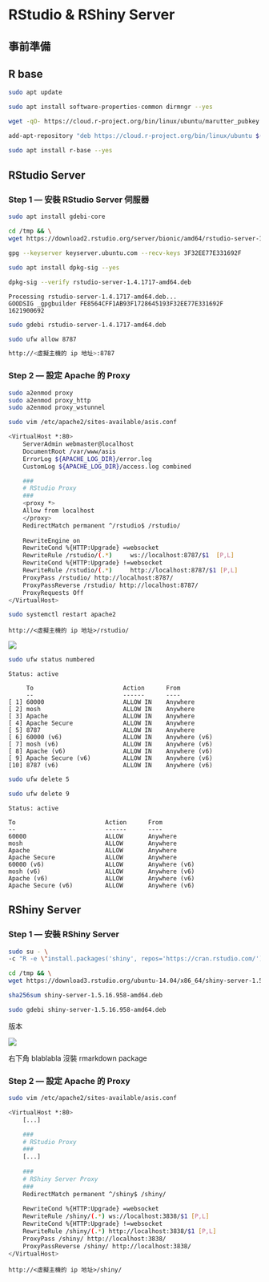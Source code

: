 # RStudio & RShiny Server

## 事前準備

## R base

``` .bash
sudo apt update
```

``` .bash
sudo apt install software-properties-common dirmngr --yes
```

``` .bash
wget -qO- https://cloud.r-project.org/bin/linux/ubuntu/marutter_pubkey.asc | sudo tee -a /etc/apt/trusted.gpg.d/cran_ubuntu_key.asc
```

``` .bash
add-apt-repository "deb https://cloud.r-project.org/bin/linux/ubuntu $(lsb_release -cs)-cran40/"
```

``` .bash
sudo apt install r-base --yes
```

## RStudio Server

### Step 1 --- 安裝 RStudio Server 伺服器

``` .bash
sudo apt install gdebi-core
```

``` .bash
cd /tmp && \
wget https://download2.rstudio.org/server/bionic/amd64/rstudio-server-1.4.1717-amd64.deb
```

``` .bash
gpg --keyserver keyserver.ubuntu.com --recv-keys 3F32EE77E331692F
```

``` .bash
sudo apt install dpkg-sig --yes
```

``` .bash
dpkg-sig --verify rstudio-server-1.4.1717-amd64.deb
```

``` .console_output
Processing rstudio-server-1.4.1717-amd64.deb...
GOODSIG _gpgbuilder FE8564CFF1AB93F1728645193F32EE77E331692F 1621900692
```

``` .bash
sudo gdebi rstudio-server-1.4.1717-amd64.deb
```

``` .bash
sudo ufw allow 8787
```

``` .bash
http://<虛擬主機的 ip 地址>:8787
```

### Step 2 --- 設定 Apache 的 Proxy

``` .bash
sudo a2enmod proxy
sudo a2enmod proxy_http
sudo a2enmod proxy_wstunnel
```

``` .bash
sudo vim /etc/apache2/sites-available/asis.conf
```

``` .bash
<VirtualHost *:80>
    ServerAdmin webmaster@localhost
    DocumentRoot /var/www/asis
    ErrorLog ${APACHE_LOG_DIR}/error.log
    CustomLog ${APACHE_LOG_DIR}/access.log combined

    ###
    # RStudio Proxy
    ###
    <proxy *>
    Allow from localhost
    </proxy>
    RedirectMatch permanent ^/rstudio$ /rstudio/
  
    RewriteEngine on
    RewriteCond %{HTTP:Upgrade} =websocket
    RewriteRule /rstudio/(.*)     ws://localhost:8787/$1  [P,L]
    RewriteCond %{HTTP:Upgrade} !=websocket
    RewriteRule /rstudio/(.*)     http://localhost:8787/$1 [P,L]
    ProxyPass /rstudio/ http://localhost:8787/
    ProxyPassReverse /rstudio/ http://localhost:8787/
    ProxyRequests Off
</VirtualHost>
```

``` .bash
sudo systemctl restart apache2
```

    http://<虛擬主機的 ip 地址>/rstudio/

![](figures/apache2-rstudio-server-login-page.png)

``` .bash
sudo ufw status numbered
```

    Status: active

         To                         Action      From
         --                         ------      ----
    [ 1] 60000                      ALLOW IN    Anywhere                  
    [ 2] mosh                       ALLOW IN    Anywhere                  
    [ 3] Apache                     ALLOW IN    Anywhere                  
    [ 4] Apache Secure              ALLOW IN    Anywhere                  
    [ 5] 8787                       ALLOW IN    Anywhere                  
    [ 6] 60000 (v6)                 ALLOW IN    Anywhere (v6)             
    [ 7] mosh (v6)                  ALLOW IN    Anywhere (v6)             
    [ 8] Apache (v6)                ALLOW IN    Anywhere (v6)             
    [ 9] Apache Secure (v6)         ALLOW IN    Anywhere (v6)             
    [10] 8787 (v6)                  ALLOW IN    Anywhere (v6)

``` .bash
sudo ufw delete 5
```

``` .bash
sudo ufw delete 9
```

    Status: active

    To                         Action      From
    --                         ------      ----
    60000                      ALLOW       Anywhere                  
    mosh                       ALLOW       Anywhere                  
    Apache                     ALLOW       Anywhere                  
    Apache Secure              ALLOW       Anywhere                  
    60000 (v6)                 ALLOW       Anywhere (v6)             
    mosh (v6)                  ALLOW       Anywhere (v6)             
    Apache (v6)                ALLOW       Anywhere (v6)             
    Apache Secure (v6)         ALLOW       Anywhere (v6)

## RShiny Server

### Step 1 --- 安裝 RShiny Server

``` .bash
sudo su - \
-c "R -e \"install.packages('shiny', repos='https://cran.rstudio.com/')\""
```

``` .bash
cd /tmp && \
wget https://download3.rstudio.org/ubuntu-14.04/x86_64/shiny-server-1.5.16.958-amd64.deb
```

``` .bash
sha256sum shiny-server-1.5.16.958-amd64.deb 
```

``` .bash
sudo gdebi shiny-server-1.5.16.958-amd64.deb
```

::: {.infobox .info}
版本
:::

![](figures/apache2-shiny-server-main-page.png)

::: {.infobox .info}
右下角 blablabla 沒裝 rmarkdown package
:::

### Step 2 --- 設定 Apache 的 Proxy

``` .bash
sudo vim /etc/apache2/sites-available/asis.conf
```

``` .bash
<VirtualHost *:80>
    [...]

    ###
    # RStudio Proxy
    ###
    [...]
    
    ###
    # RShiny Server Proxy
    ###
    RedirectMatch permanent ^/shiny$ /shiny/
    
    RewriteCond %{HTTP:Upgrade} =websocket
    RewriteRule /shiny/(.*) ws://localhost:3838/$1 [P,L]
    RewriteCond %{HTTP:Upgrade} !=websocket
    RewriteRule /shiny/(.*) http://localhost:3838/$1 [P,L]
    ProxyPass /shiny/ http://localhost:3838/
    ProxyPassReverse /shiny/ http://localhost:3838/
</VirtualHost>
```

    http://<虛擬主機的 ip 地址>/shiny/
